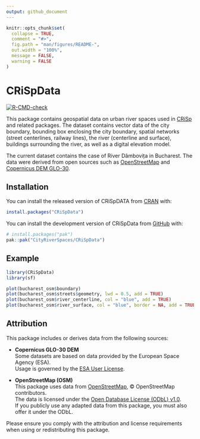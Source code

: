 ```yaml
---
output: github_document
---
```


<!-- README.md is generated from README.Rmd. Please edit that file -->

```r
knitr::opts_chunk$set(
  collapse = TRUE,
  comment = "#>",
  fig.path = "man/figures/README-",
  out.width = "100%",
  message = FALSE,
  warning = FALSE
)
```

# CRiSpData

<!-- badges: start -->
[![R-CMD-check](https://github.com/CityRiverSpaces/CRiSpData/actions/workflows/R-CMD-check.yaml/badge.svg)](https://github.com/CityRiverSpaces/CRiSpData/actions/workflows/R-CMD-check.yaml)
<!-- badges: end -->

This package contains geospatial data on urban river spaces used in [CRiSp](https://github.com/CityRiverSpaces/CRiSp) and related packages. The dataset contains vector data of the city boundary, bounding box enclosing the city boundary, spatial networks (street centerlines, railway lines), the river (centerline and surface), buildings surrounding the river, as well as a digital elevation model.

The current dataset contains the case of River Dâmbovița in Bucharest. The data were derived from open sources such as [OpenStreetMap](https://wiki.openstreetmap.org/wiki/Overpass_API) and [Copernicus DEM GLO-30](https://dataspace.copernicus.eu/explore-data/data-collections/copernicus-contributing-missions/collections-description/COP-DEM).

## Installation

You can install the released version of CRiSpDATA from
[CRAN](https://cran.r-project.org) with:

``` r
install.packages("CRiSpData")
```

You can install the development version of CRiSpData from [GitHub](https://github.com/) with:

``` r
# install.packages("pak")
pak::pak("CityRiverSpaces/CRiSpData")
```

## Example


```r
library(CRiSpData)
library(sf)

plot(bucharest_osm$boundary)
plot(bucharest_osm$streets$geometry, lwd = 0.5, add = TRUE)
plot(bucharest_osm$river_centerline, col = "blue", add = TRUE)
plot(bucharest_osm$river_surface, col = "blue", border = NA, add = TRUE)
```

## Attribution

This package includes or derives data from the following sources:

- **Copernicus GLO-30 DEM**  
  Some datasets are based on data provided by the European Space Agency (ESA).  
  Usage is governed by the [ESA User License](https://dataspace.copernicus.eu/sites/default/files/media/files/2025-01/cscda_esa_user_licence_10.01.2025.pdf).

- **OpenStreetMap (OSM)**  
  This package uses data from [OpenStreetMap](https://www.openstreetmap.org), © OpenStreetMap contributors.  
  The data is licensed under the [Open Database License (ODbL) v1.0](https://opendatacommons.org/licenses/odbl/1.0/).  
  If you publicly use any adapted data from this package, you must also offer it under the ODbL.

Please ensure you comply with the attribution and license requirements when using or redistributing this package.
